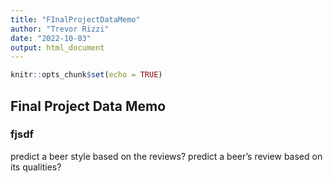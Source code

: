 ```yaml
---
title: "FInalProjectDataMemo"
author: "Trevor Rizzi"
date: "2022-10-03"
output: html_document
---
```


```r
knitr::opts_chunk$set(echo = TRUE)
```

## Final Project Data Memo
### fjsdf

predict a beer style based on the reviews?
predict a beer's review based on its qualities?
  

